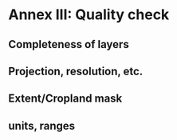 # Annex III: Quality check {-}

## Completeness of layers {-}


## Projection, resolution, etc. {-}


## Extent/Cropland mask {-}

## units, ranges {-}